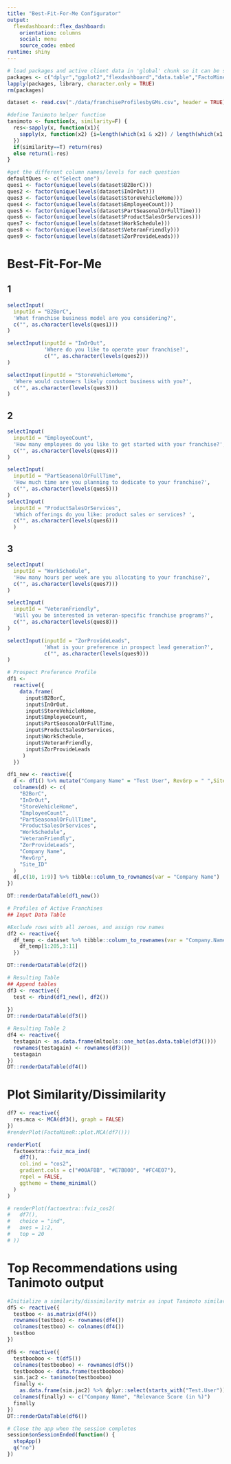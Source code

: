 ```yaml
---
title: "Best-Fit-For-Me Configurator"
output: 
  flexdashboard::flex_dashboard:
    orientation: columns
    social: menu
    source_code: embed
runtime: shiny
---
```


```r
# load packages and active client data in 'global' chunk so it can be shared by all users of the dashboard
packages <- c("dplyr","ggplot2","flexdashboard","data.table","FactoMineR","factoextra", "tibble", "DT", "mltools", "rmarkdown") 
lapply(packages, library, character.only = TRUE)
rm(packages)

dataset <- read.csv("./data/franchiseProfilesbyGMs.csv", header = TRUE) %>% dplyr::select(-starts_with("X"))

#define Tanimoto helper function
tanimoto <- function(x, similarity=F) {
  res<-sapply(x, function(x1){
    sapply(x, function(x2) {i=length(which(x1 & x2)) / length(which(x1 | x2)); ifelse(is.na(i), 0, i)})
  })
  if(similarity==T) return(res)
  else return(1-res)
}

```

```r
#get the different column names/levels for each question
defaultQues <- c("Select one")
ques1 <- factor(unique(levels(dataset$B2BorC)))
ques2 <- factor(unique(levels(dataset$InOrOut)))
ques3 <- factor(unique(levels(dataset$StoreVehicleHome)))
ques4 <- factor(unique(levels(dataset$EmployeeCount)))
ques5 <- factor(unique(levels(dataset$PartSeasonalOrFullTime)))
ques6 <- factor(unique(levels(dataset$ProductSalesOrServices)))
ques7 <- factor(unique(levels(dataset$WorkSchedule)))
ques8 <- factor(unique(levels(dataset$VeteranFriendly)))
ques9 <- factor(unique(levels(dataset$ZorProvideLeads)))
```


# Best-Fit-For-Me 
## 1
```r
selectInput(
  inputId = "B2BorC",
  'What franchise business model are you considering?',
  c("", as.character(levels(ques1)))
)

selectInput(inputId = "InOrOut",
            'Where do you like to operate your franchise?',
            c("", as.character(levels(ques2)))
)

selectInput(inputId = "StoreVehicleHome",
  'Where would customers likely conduct business with you?',
  c("", as.character(levels(ques3)))
)
```

## 2

```r
selectInput(
  inputId = "EmployeeCount",
  'How many employees do you like to get started with your franchise?',
  c("", as.character(levels(ques4)))
)

selectInput(
  inputId = "PartSeasonalOrFullTime",
  'How much time are you planning to dedicate to your franchise?',
  c("", as.character(levels(ques5)))
)
selectInput(
  inputId = "ProductSalesOrServices",
  'Which offerings do you like: product sales or services? ',
  c("", as.character(levels(ques6)))
  )
```

## 3

```r
selectInput(
  inputId = "WorkSchedule",
  'How many hours per week are you allocating to your franchise?',
  c("", as.character(levels(ques7)))
)

selectInput(
  inputId = "VeteranFriendly",
  'Will you be interested in veteran-specific franchise programs?',
  c("", as.character(levels(ques8)))
)

selectInput(inputId = "ZorProvideLeads",
            'What is your preference in prospect lead generation?',
            c("", as.character(levels(ques9)))
)
```


```r
# Prospect Preference Profile
df1 <-
  reactive({
    data.frame(
      input$B2BorC,
      input$InOrOut,
      input$StoreVehicleHome,
      input$EmployeeCount,
      input$PartSeasonalOrFullTime,
      input$ProductSalesOrServices,
      input$WorkSchedule,
      input$VeteranFriendly,
      input$ZorProvideLeads
     )  
  })

df1_new <- reactive({
  d <- df1() %>% mutate("Company Name" = "Test User", RevGrp = " ",Site_ID = " ")
  colnames(d) <- c(
    "B2BorC",
    "InOrOut",
    "StoreVehicleHome",
    "EmployeeCount",
    "PartSeasonalOrFullTime",
    "ProductSalesOrServices",
    "WorkSchedule",
    "VeteranFriendly",
    "ZorProvideLeads",
    "Company Name",
    "RevGrp",
    "Site_ID"
  )
  d[,c(10, 1:9)] %>% tibble::column_to_rownames(var = "Company Name")
})

DT::renderDataTable(df1_new())
```


```r
# Profiles of Active Franchises
## Input Data Table

#Exclude rows with all zeroes, and assign row names
df2 <- reactive({
  df_temp <- dataset %>% tibble::column_to_rownames(var = "Company.Name")
    df_temp[1:205,3:11]
  })

DT::renderDataTable(df2())

```


```r
# Resulting Table
## Append tables
df3 <- reactive({
  test <- rbind(df1_new(), df2())
  
})
DT::renderDataTable(df3())
```


```r
# Resulting Table 2
df4 <- reactive({
  testagain <- as.data.frame(mltools::one_hot(as.data.table(df3())))
  rownames(testagain) <- rownames(df3())
  testagain
})
DT::renderDataTable(df4())
```

# Plot Similarity/Dissimilarity
```r
df7 <- reactive({
  res.mca <- MCA(df3(), graph = FALSE)
})
#renderPlot(FactoMineR::plot.MCA(df7()))

renderPlot(
  factoextra::fviz_mca_ind(
    df7(),
    col.ind = "cos2",
    gradient.cols = c("#00AFBB", "#E7B800", "#FC4E07"),
    repel = FALSE,
    ggtheme = theme_minimal()
  )
)

# renderPlot(factoextra::fviz_cos2(
#   df7(),
#   choice = "ind",
#   axes = 1:2,
#   top = 20
# ))

```

# Top Recommendations using Tanimoto output
```r
#Initialize a similarity/dissimilarity matrix as input Tanimoto similarity calculation
df5 <- reactive({
  testboo <- as.matrix(df4())
  rownames(testboo) <- rownames(df4())
  colnames(testboo) <- colnames(df4())
  testboo
})

df6 <- reactive({
  testbooboo <- t(df5())
  colnames(testbooboo) <- rownames(df5())
  testbooboo <- data.frame(testbooboo)
  sim.jac2 <- tanimoto(testbooboo)
  finally <-
    as.data.frame(sim.jac2) %>% dplyr::select(starts_with("Test.User")) %>% tibble::rownames_to_column() %>% arrange(desc(Test.User)) %>% dplyr::filter(rowname != "Test.User") %>% top_n(25, Test.User)
  colnames(finally) <- c("Company Name", "Relevance Score (in %)")
  finally
})
DT::renderDataTable(df6())

# Close the app when the session completes
session$onSessionEnded(function() {
  stopApp()
  q("no")
})
```

